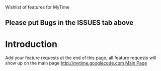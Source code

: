 Wishlist of features for MyTime

==Please put Bugs in the ISSUES tab above==


= Introduction =

Add your feature requests at the end of this page, all feature requests will show up on the main page [[http://mytime.googlecode.com Main Page]]